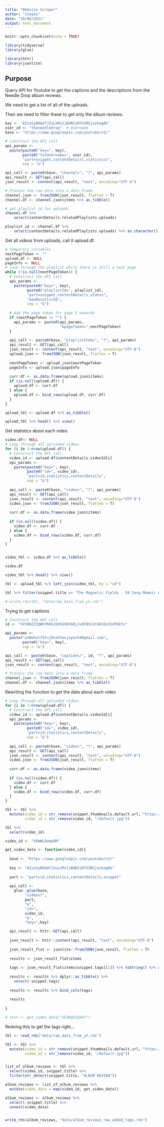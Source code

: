 ```yaml
---
title: "Website Scraper"
author: "JJayes"
date: "29/06/2021"
output: html_document
---
```


```r
knitr::opts_chunk$set(echo = TRUE)

library(tidyverse)
library(glue)

library(httr)
library(jsonlite)

```

## Purpose

Query API for Youtube to get the captions and the descriptions from the Needle Drop album reviews.

We need to get a list of all of the uploads.

Then we need to filter these to get only the album reviews.

```r
key <- "AIzaSyBHGmTJ2uLeMsIjBUN3jN7G3RSjozkaq8k"
user_id <- "theneedledrop"  # Username
base <- "https://www.googleapis.com/youtube/v3/"
```



```r
# Construct the API call
api_params <- 
  paste(paste0("key=", key), 
        paste0("forUsername=", user_id), 
        "part=snippet,contentDetails,statistics",
        sep = "&")

api_call <- paste0(base, "channels", "?", api_params)
api_result <- GET(api_call)
json_result <- content(api_result, "text", encoding="UTF-8")
```

```r
# Process the raw data into a data frame
channel.json <- fromJSON(json_result, flatten = T)
channel.df <- channel.json$items %>% as_tibble()

# get playlist id for uploads
channel.df %>% 
    select(contentDetails.relatedPlaylists.uploads)

playlist_id <- channel.df %>% 
    select(contentDetails.relatedPlaylists.uploads) %>% as.character()

```


Get all videos from uploads, call it upload.df.

```r
# temporary variables
nextPageToken <- ""
upload.df <- NULL
pageInfo <- NULL
# Loop through the playlist while there is still a next page
while (!is.null(nextPageToken)) {
  # Construct the API call
  api_params <- 
    paste(paste0("key=", key), 
          paste0("playlistId=", playlist_id), 
          "part=snippet,contentDetails,status",
          "maxResults=50",
          sep = "&")
  
  # Add the page token for page 2 onwards
  if (nextPageToken != "") {
    api_params <- paste0(api_params,
                         "&pageToken=",nextPageToken)
  }
  
  api_call <- paste0(base, "playlistItems", "?", api_params)
  api_result <- GET(api_call)
  json_result <- content(api_result, "text", encoding="UTF-8")
  upload.json <- fromJSON(json_result, flatten = T)
  
  nextPageToken <- upload.json$nextPageToken
  pageInfo <- upload.json$pageInfo
  
  curr.df <- as.data.frame(upload.json$items)
  if (is.null(upload.df)) {
    upload.df <- curr.df
  } else {
    upload.df <- bind_rows(upload.df, curr.df)
  }
}

upload_tbl <- upload.df %>% as_tibble()

upload_tbl %>% head() %>% view()
```

Get statistics about each video

```r
video.df<- NULL
# Loop through all uploaded videos
for (i in 1:nrow(upload.df)) {
  # Construct the API call
  video_id <- upload.df$contentDetails.videoId[i]
  api_params <- 
    paste(paste0("key=", key), 
          paste0("id=", video_id), 
          "part=id,statistics,contentDetails",
          sep = "&")
  
  api_call <- paste0(base, "videos", "?", api_params)
  api_result <- GET(api_call)
  json_result <- content(api_result, "text", encoding="UTF-8")
  video.json <- fromJSON(json_result, flatten = T)
  
  curr.df <- as.data.frame(video.json$items)
  
  if (is.null(video.df)) {
    video.df <- curr.df
  } else {
    video.df <- bind_rows(video.df, curr.df)
  }
}  


video_tbl <- video.df %>% as_tibble()

video.df

video_tbl %>% head() %>% view()

tbl <- upload_tbl %>% left_join(video_tbl, by = "id")

tbl %>% filter(snippet.title == "The Magnetic Fields - 50 Song Memoir ALBUM REVIEW") %>% select(id)

# write_rds(tbl, "data/raw_data_from_yt.rds")
```


Trying to get captions

```r
# Construct the API call
id <- "VVV0N2Z3QWhYRHkzb05GVEF6RjJvOFB3LktGR28zU1dPbEtv"

api_params <- 
  paste("onBehalfOf=j0nathanjayes%40gmail.com",
        paste0("key=", key), 
        sep = "&")

api_call <- paste0(base, "captions/", id, "?", api_params)
api_result <- GET(api_call)
json_result <- content(api_result, "text", encoding="UTF-8")
```

```r
# Process the raw data into a data frame
channel.json <- fromJSON(json_result, flatten = T)
channel.df <- channel.json$items %>% as_tibble()
```






Rewriting the function to get the data about each video

```r
# Loop through all uploaded videos
for (i in 1:nrow(upload.df)) {
  # Construct the API call
  video_id <- upload.df$contentDetails.videoId[i]
  api_params <- 
    paste(paste0("key=", key), 
          paste0("id=", video_id), 
          "part=id,statistics,contentDetails",
          sep = "&")
  
  api_call <- paste0(base, "videos", "?", api_params)
  api_result <- GET(api_call)
  json_result <- content(api_result, "text", encoding="UTF-8")
  video.json <- fromJSON(json_result, flatten = T)
  
  curr.df <- as.data.frame(video.json$items)
  
  if (is.null(video.df)) {
    video.df <- curr.df
  } else {
    video.df <- bind_rows(video.df, curr.df)
  }
}
```


```r
tbl <- tbl %>%
  mutate(video_id = str_remove(snippet.thumbnails.default.url, "https://i.ytimg.com/vi/"),
         video_id = str_remove(video_id, "/default.jpg"))

tbl %>% 
  select(video_id)
```


```r
video_id <- "6kWWLOampOM"

get_video_data <- function(video_id){
  
  base <- "https://www.googleapis.com/youtube/v3/"
  
  key <- "AIzaSyBHGmTJ2uLeMsIjBUN3jN7G3RSjozkaq8k"
  
  part <- "part=id,statistics,contentDetails,snippet"
  
  api_call <- 
    glue::glue(base,
         "videos?",
         part,
         "&",
         "id=",
         video_id,
         "&",
         "key=",key)

  api_result <- httr::GET(api_call)
  
  json_result <- httr::content(api_result, "text", encoding="UTF-8")
  
  json_result_flat <- jsonlite::fromJSON(json_result, flatten = T)
  
  results <- json_result_flat$items
  
  tags <- json_result_flat$items$snippet.tags[[1]] %>% toString() %>% as_tibble() %>% rename(tags = value)
  
  results <- results %>% dplyr::as_tibble() %>% 
    select(-snippet.tags)
  
  results <- results %>% bind_cols(tags)
  
  results  
  
}

# test <- get_video_data("VEXWqh3g9eY")
```

Redoing this to get the tags right...

```r
tbl <- read_rds("data/raw_data_from_yt.rds")

tbl <- tbl %>%
  mutate(video_id = str_remove(snippet.thumbnails.default.url, "https://i.ytimg.com/vi/"),
         video_id = str_remove(video_id, "/default.jpg"))


list_of_album_reviews <- tbl %>% 
  select(video_id, snippet.title) %>% 
  filter(str_detect(snippet.title, "ALBUM REVIEW"))

album_reviews <- list_of_album_reviews %>% 
  mutate(video_data = map(video_id, get_video_data))

album_reviews <- album_reviews %>% 
  select(-snippet.title) %>% 
  unnest(video_data)


write_rds(album_reviews, "data/album_reviews_raw_added_tags.rds")

```

